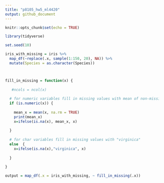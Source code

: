```yaml
---
title: "p8105_hw5_ml4420"
output: github_document
---
```


```r
knitr::opts_chunk$set(echo = TRUE)
```



```r

library(tidyverse)

set.seed(10)

iris_with_missing = iris %>% 
  map_df(~replace(.x, sample(1:150, 20), NA)) %>%
  mutate(Species = as.character(Species))



fill_in_missing = function(x) {
 
   #ncols = ncol(x)
  
  # for numeric variables fill in missing values with mean of non-missing values
  if (is.numeric(x)) {
   
    mean_x = mean(x, na.rm = TRUE)
    print(mean_x)
    x=ifelse(is.na(x), mean_x, x)
    
  } 
  
  # for char variables fill in missing values with "virginica"
  else  {
    x=ifelse(is.na(x),"virginica", x) 
   
  }
  
}

output = map_df(.x = iris_with_missing, ~ fill_in_missing(.x))  
```



